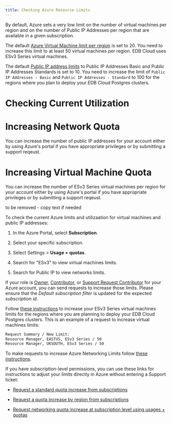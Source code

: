 ```yaml
---
title: Checking Azure Resource Limits
---
```


By default, Azure sets a very low limit on the number of virtual machines per region and on the number of Public IP Addresses per region that are available in a given subscription. 

The default [Azure Virtual Machine  limit per region](https://docs.microsoft.com/en-us/azure/azure-resource-manager/management/azure-subscription-service-limits#virtual-machines-limits---azure-resource-manager) is set to 20. You need to increase this limit to at least 50 virtual machines per region. EDB Cloud uses ESv3 Series virtual machines. 

The default [Public IP address limits](https://docs.microsoft.com/en-us/azure/azure-resource-manager/management/azure-subscription-service-limits#publicip-address) to Public IP Addresses Basic and Public IP Addresses Standards is set to 10. You need to increase the limit of `Public IP Addresses - Basic` and `Public IP Addresses - Standard` to 100 for the regions where you plan to deploy your EDB Cloud Postgres clusters.

# Checking Current Utilization

<link to checking quota instructions>


# Increasing Network Quota

You can increase the number of public IP addresses for your account either by using Azure's portal if you have appropriate privileges or by submitting a support reqeust.

<link to Subscriptions page for Networking>
<link to Support+Help for Networking>


# Increasing Virtual Machine Quota

You can increase the number of ESv3 Series virtual machines per region for your account either by using Azure's portal if you have appropriate privileges or by submitting a support reqeust.


<link to Subscriptions page for vm's by server type>
<link to Support+Help for for vm's>



to be removed - copy text if needed



To check the current Azure limits and utilizaation for virtual machines and public IP addresses:

1. In the Azure Portal, select **Subscription**.

1. Select your specific subscription.
2. Select Settings > **Usage + quotas**.
1. Search for "ESv3" to view virtual machines limits.
1. Search for Public IP to view networks limits.


If your role is [Owner](https://docs.microsoft.com/en-us/azure/role-based-access-control/built-in-roles#owner), [Contributor](https://docs.microsoft.com/en-us/azure/role-based-access-control/built-in-roles#contributor), or [Support Request Contributor](https://docs.microsoft.com/en-us/azure/role-based-access-control/built-in-roles#support-request-contributor) for your Azure account, you can send requests to increase those limits. Please ensure that the *Default subscription filter* is updated for the expected *subscription id*.

Follow [these instructions](https://docs.microsoft.com/en-us/azure/azure-portal/supportability/per-vm-quota-requests#request-a-standard-quota-increase-from-help--support) to increase your ESv3 Series virtual machines limits for the regions where you are planning to deploy your EDB Cloud Postgres clusters. This is an example of a request to increase virtual machines limits:

```sh
Request Summary / New Limit:
Resource Manager, EASTUS, ESv3 Series / 50
Resource Manager, UKSOUTH, ESv3 Series / 50
```

To make requests to increase Azure Networking Limits follow [these instructions](https://docs.microsoft.com/en-us/azure/azure-portal/supportability/networking-quota-requests#request-networking-quota-increase-at-subscription-level-using-help--support).

If you have subscription-level permissions, you can use these links for instructions to adjust your limits directly in Azure without entering a Support ticket:

- [Request a standard quota increase from subscriptions](https://docs.microsoft.com/en-us/azure/azure-portal/supportability/per-vm-quota-requests#request-a-standard-quota-increase-from-subscriptions)

- [Request a quota increase by region from subscriptions](https://docs.microsoft.com/en-us/azure/azure-portal/supportability/regional-quota-requests#request-a-quota-increase-by-region-from-subscriptions)
- [Request networking quota increase at subscription level using usages + quotas](https://docs.microsoft.com/en-us/azure/azure-portal/supportability/networking-quota-requests#request-networking-quota-increase-at-subscription-level-using-usages--quotas)
